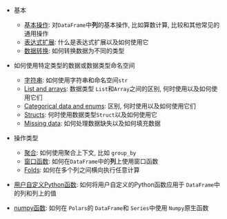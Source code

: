 - 基本
	- [基本操作](./basic_operations.mdx): 对`DataFrame`中**列**的基本操作, 比如算数计算, 比较和其他常见的通用操作
	- [表达式扩展](./expression_extensions.mdx): 什么是表达式扩展以及如何使用它
	- [数据转换](./data_cast.mdx): 如何转换数据为不同的类型

- 如何使用特定类型的数据或数据类型命名空间
	- [字符串](./String.mdx): 如何使用字符串和命名空间`str`
	- [List and arrays](./list_array.mdx): 数据类型 `List`和`Array`之间的区别, 何时使用以及如何使用它们
	- [Categorical data and enums](): 区别, 何时使用以及如何使用它们
	- [Structs](./struct.mdx): 何时使用数据类型`Struct`以及如何使用它
	- [Missing data](): 如何处理数据缺失以及如何填充数据

- 操作类型
	- [聚合](./aggregation.mdx): 如何使用聚合上下文, 比如 `group_by`
	- [窗口函数](./window_functions.mdx): 如何在`DataFrame`中的**列**上使用窗口函数
	- [Folds](./folds.mdx): 如何在多个列之间横向执行任意计算

- [用户自定义Python函数](./user_defined_functions.mdx): 如何将用户自定义的Python函数应用于 `DataFrame`中的列和列上的值
- [numpy函数](./numpy_functions.mdx): 如何在 `Polars`的 `DataFrame`和 `Series`中使用 `Numpy`原生函数